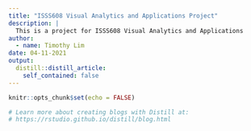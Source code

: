 ```yaml
---
title: "ISSS608 Visual Analytics and Applications Project"
description: |
  This is a project for ISSS608 Visual Analytics and Applications
author:
  - name: Timothy Lim 
date: 04-11-2021
output:
  distill::distill_article:
    self_contained: false
---
```


```r
knitr::opts_chunk$set(echo = FALSE)

# Learn more about creating blogs with Distill at:
# https://rstudio.github.io/distill/blog.html

```



